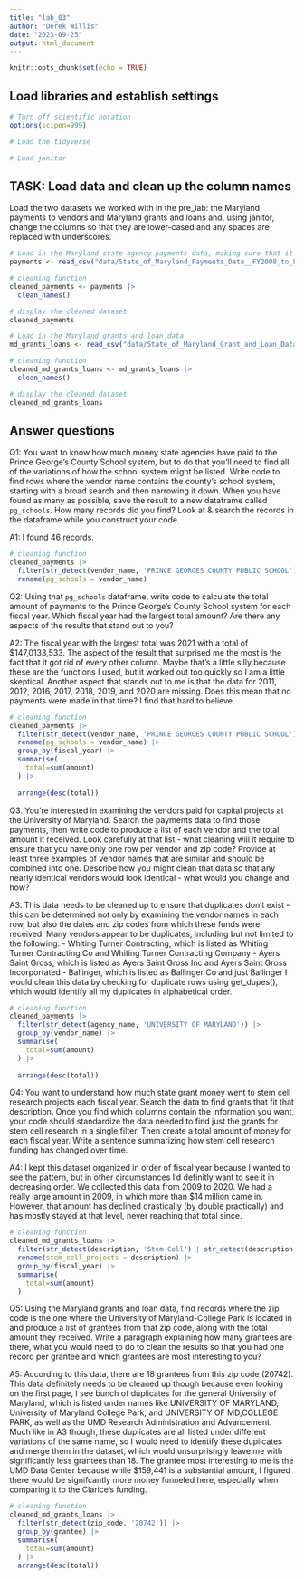 ```yaml
---
title: "lab_03"
author: "Derek Willis"
date: "2023-09-25"
output: html_document
---
```


```r
knitr::opts_chunk$set(echo = TRUE)
```

## Load libraries and establish settings

```r
# Turn off scientific notation
options(scipen=999)

# Load the tidyverse

# Load janitor
```

## TASK: Load data and clean up the column names

Load the two datasets we worked with in the pre_lab: the Maryland payments to vendors and Maryland grants and loans and, using janitor, change the columns so that they are lower-cased and any spaces are replaced with underscores.

```r
# Load in the Maryland state agency payments data, making sure that it correctly sets the datatypes using all of the rows
payments <- read_csv("data/State_of_Maryland_Payments_Data__FY2008_to_FY2024.csv", guess_max=373564)

# cleaning function
cleaned_payments <- payments |>
  clean_names()

# display the cleaned dataset
cleaned_payments

# Load in the Maryland grants and loan data
md_grants_loans <- read_csv("data/State_of_Maryland_Grant_and_Loan_Data__FY2009_to_FY2022.csv")

# cleaning function
cleaned_md_grants_loans <- md_grants_loans |>
  clean_names()

# display the cleaned dataset
cleaned_md_grants_loans
```

## Answer questions

Q1: You want to know how much money state agencies have paid to the Prince George's County School system, but to do that you'll need to find all of the variations of how the school system might be listed. Write code to find rows where the vendor name contains the county's school system, starting with a broad search and then narrowing it down. When you have found as many as possible, save the result to a new dataframe called `pg_schools`. How many records did you find? Look at & search the records in the dataframe while you construct your code.

A1: I found 46 records.

```r
# cleaning function
cleaned_payments |>
  filter(str_detect(vendor_name, 'PRINCE GEORGES COUNTY PUBLIC SCHOOL') | str_detect(vendor_name, 'PRINCE GEORGES COUNTY SCHOOL') | str_detect(vendor_name,'PG COUNTY PUBLIC SCHOOL')) |>
  rename(pg_schools = vendor_name)

```

Q2: Using that `pg_schools` dataframe, write code to calculate the total amount of payments to the Prince George's County School system for each fiscal year. Which fiscal year had the largest total amount? Are there any aspects of the results that stand out to you?

A2: The fiscal year with the largest total was 2021 with a total of $147,0133,533. The aspect of the result that surprised me the most is the fact that it got rid of every other column. Maybe that's a little silly because these are the functions I used, but it worked out too quickly so I am a little skeptical. Another aspect that stands out to me is that the data for 2011, 2012, 2016, 2017, 2018, 2019, and 2020 are missing. Does this mean that no payments were made in that time? I find that hard to believe.

```r
# cleaning function
cleaned_payments |>
  filter(str_detect(vendor_name, 'PRINCE GEORGES COUNTY PUBLIC SCHOOL') | str_detect(vendor_name, 'PRINCE GEORGES COUNTY SCHOOL') | str_detect(vendor_name,'PG COUNTY PUBLIC SCHOOL')) |>
  rename(pg_schools = vendor_name) |>
  group_by(fiscal_year) |>
  summarise(
    total=sum(amount)
  ) |>
  
  arrange(desc(total))
```

Q3. You're interested in examining the vendors paid for capital projects at the University of Maryland. Search the payments data to find those payments, then write code to produce a list of each vendor and the total amount it received. Look carefully at that list - what cleaning will it require to ensure that you have only one row per vendor and zip code? Provide at least three examples of vendor names that are similar and should be combined into one. Describe how you might clean that data so that any nearly identical vendors would look identical - what would you change and how?

A3. This data needs to be cleaned up to ensure that duplicates don't exist -- this can be determined not only by examining the vendor names in each row, but also the dates and zip codes from which these funds were received. Many vendors appear to be duplicates, including but not limited to the following: 
 - Whiting Turner Contracting, which is listed as Whiting Turner Contracting Co and Whiting Turner Contracting Company
 - Ayers Saint Gross, which is listed as Ayers Saint Gross Inc and Ayers Saint Gross Incorportated
 - Ballinger, which is listed as Ballinger Co and just Ballinger
I would clean this data by checking for duplicate rows using get_dupes(), which would identify all my duplicates in alphabetical order. 

```r
# cleaning function
cleaned_payments |>
  filter(str_detect(agency_name, 'UNIVERSITY OF MARYLAND')) |>
  group_by(vendor_name) |>
  summarise(
    total=sum(amount)
  ) |>
  
  arrange(desc(total))
```

Q4: You want to understand how much state grant money went to stem cell research projects each fiscal year. Search the data to find grants that fit that description. Once you find which columns contain the information you want, your code should standardize the data needed to find just the grants for stem cell research in a single filter. Then create a total amount of money for each fiscal year. Write a sentence summarizing how stem cell research funding has changed over time.

A4: I kept this dataset organized in order of fiscal year because I wanted to see the pattern, but in other circumstances I'd definitly want to see it in decreasing order. We collected this data from 2009 to 2020. We had a really large amount in 2009, in which more than $14 million came in. However, that amount has declined drastically (by double practically) and has mostly stayed at that level, never reaching that total since. 

```r
# cleaning function
cleaned_md_grants_loans |>
  filter(str_detect(description, 'Stem Cell') | str_detect(description, 'STEM CELL')) |>
  rename(stem_cell_projects = description) |>
  group_by(fiscal_year) |>
  summarise(
    total=sum(amount)
  )
```

Q5: Using the Maryland grants and loan data, find records where the zip code is the one where the University of Maryland-College Park is located in and produce a list of grantees from that zip code, along with the total amount they received. Write a paragraph explaining how many grantees are there, what you would need to do to clean the results so that you had one record per grantee and which grantees are most interesting to you?

A5: According to this data, there are 18 grantees from this zip code (20742). This data definitely needs to be cleaned up though because even looking on the first page, I see bunch of duplicates for the general University of Maryland, which is listed under names like UNIVERSITY OF MARYLAND, University of Maryland College Park, and UNIVERSITY OF MD,COLLEGE PARK, as well as the UMD Research Administration and Advancement. Much like in A3 though, these duplicates are all listed under different variations of the same name, so I would need to identify these dupilcates and merge them in the dataset, which would unsurprisngly leave me with significantly less grantees than 18. The grantee most interesting to me is the UMD Data Center because while $159,441 is a substantial amount, I figured there would be signifcantly more money funneled here, especially when comparing it to the Clarice's funding.

```r
# cleaning function
cleaned_md_grants_loans |>
  filter(str_detect(zip_code, '20742')) |>
  group_by(grantee) |>
  summarise(
    total=sum(amount)
  ) |>
  arrange(desc(total))
```

